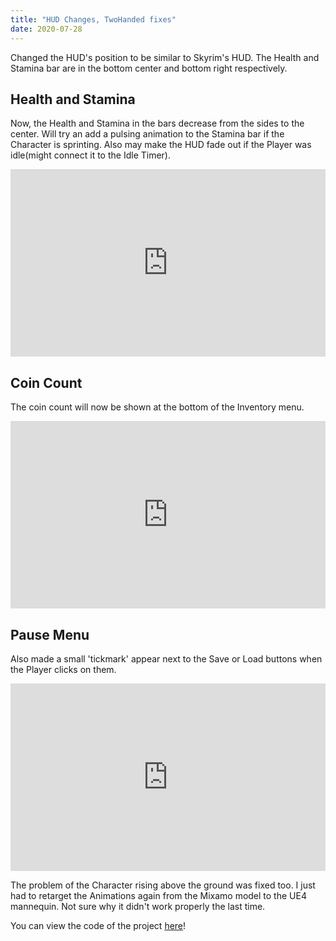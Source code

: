 ---
title: "HUD Changes, TwoHanded fixes"
date: 2020-07-28
---

Changed the HUD's position to be similar to Skyrim's HUD. The Health and Stamina bar are in the bottom center and bottom right respectively.

## Health and Stamina

Now, the Health and Stamina in the bars decrease from the sides to the center. Will try an add a pulsing animation to the Stamina bar if
the Character is sprinting. Also may make the HUD fade out if the Player was idle(might connect it to the Idle Timer).

<iframe
  src="https://www.youtube.com/embed/peQYAgcdmyY"
  width="100%"
  height="300px"
  allowfullscreen
  frameborder="0"
></iframe>

## Coin Count

The coin count will now be shown at the bottom of the Inventory menu.

<iframe
  src="https://www.youtube.com/embed/7cjQuwp7DlE"
  width="100%"
  height="300px"
  allowfullscreen
  frameborder="0"
></iframe>

## Pause Menu

Also made a small 'tickmark' appear next to the Save or Load buttons when the Player clicks on them.

<iframe
  src="https://www.youtube.com/embed/34AjCFuLqLA"
  width="100%"
  height="300px"
  allowfullscreen
  frameborder="0"
></iframe>

The problem of the Character rising above the ground was fixed too. I just had to retarget the Animations again from the Mixamo model
to the UE4 mannequin. Not sure why it didn't work properly the last time.

You can view the code of the project [here](https://github.com/1Gokul/MedievalCombatProject)!
